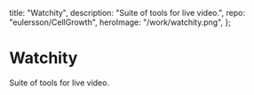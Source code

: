   title: "Watchity",
  description: "Suite of tools for live video.",
  repo: "eulersson/CellGrowth",
  heroImage: "/work/watchity.png",
};

# Watchity

Suite of tools for live video.
